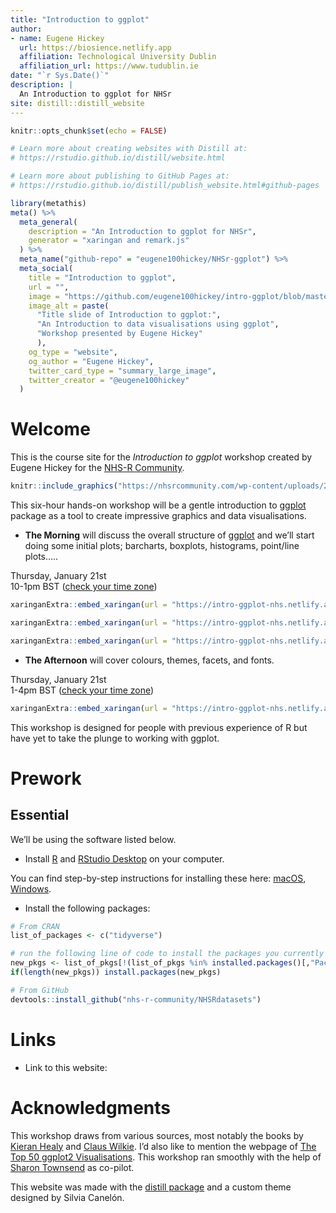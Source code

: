 ```yaml
---
title: "Introduction to ggplot"
author:
- name: Eugene Hickey
  url: https://biosience.netlify.app
  affiliation: Technological University Dublin
  affiliation_url: https://www.tudublin.ie
date: "`r Sys.Date()`"
description: |
  An Introduction to ggplot for NHSr
site: distill::distill_website
---
```


```r
knitr::opts_chunk$set(echo = FALSE)

# Learn more about creating websites with Distill at:
# https://rstudio.github.io/distill/website.html

# Learn more about publishing to GitHub Pages at:
# https://rstudio.github.io/distill/publish_website.html#github-pages

```

```r
library(metathis)
meta() %>%
  meta_general(
    description = "An Introduction to ggplot for NHSr",
    generator = "xaringan and remark.js"
  ) %>% 
  meta_name("github-repo" = "eugene100hickey/NHSr-ggplot") %>% 
  meta_social(
    title = "Introduction to ggplot",
    url = "",
    image = "https://github.com/eugene100hickey/intro-ggplot/blob/master/slides/img/front-page.png",
    image_alt = paste(
      "Title slide of Introduction to ggplot:",
      "An Introduction to data visualisations using ggplot",
      "Workshop presented by Eugene Hickey"
      ),
    og_type = "website",
    og_author = "Eugene Hickey",
    twitter_card_type = "summary_large_image",
    twitter_creator = "@eugene100hickey"
  )
```

# Welcome

This is the course site for the _Introduction to ggplot_ workshop created by Eugene Hickey for the [NHS-R Community](https://nhsrcommunity.com/about/).

<aside>
```r
knitr::include_graphics("https://nhsrcommunity.com/wp-content/uploads/2018/02/logo.png")
```
</aside>

This six-hour hands-on workshop will be a gentle introduction to  [ggplot](https://ggplot2.tidyverse.org/reference/ggplot.html) package as a tool to create impressive graphics and data visualisations.

- **The Morning** will discuss the overall structure of [ggplot](https://ggplot2.tidyverse.org/reference/ggplot.html) and we'll start doing some initial plots; barcharts, boxplots, histograms, point/line plots.....

<aside>
Thursday, January 21st<br/>10-1pm BST ([check your time zone](https://www.worldtimebuddy.com/?qm=1&lid=2964574,360630,524901&h=2964574&date=2021-1-21&sln=10-13&hf=1))
</aside>

```r
xaringanExtra::embed_xaringan(url = "https://intro-ggplot-nhs.netlify.app/slides/01-why-ggplot.html", ratio = "16:9")
```


```r
xaringanExtra::embed_xaringan(url = "https://intro-ggplot-nhs.netlify.app/slides/02-proportions.html", ratio = "16:9")
```


```r
xaringanExtra::embed_xaringan(url = "https://intro-ggplot-nhs.netlify.app/slides/03-distributions-relationships.html", ratio = "16:9")
```

- **The Afternoon** will cover colours, themes, facets, and fonts.

<aside>
Thursday, January 21st<br/>1-4pm BST ([check your time zone](https://www.worldtimebuddy.com/?qm=1&lid=2964574,360630,524901&h=2964574&date=2021-1-21&sln=13-16&hf=1))
</aside>

```r
xaringanExtra::embed_xaringan(url = "https://intro-ggplot-nhs.netlify.app/slides/04-colours.html", ratio = "16:9")
```

This workshop is designed for people with previous experience of R but have yet to take the plunge to working with ggplot.

# Prework

## Essential

We'll be using the software listed below.

- Install [R](https://cloud.r-project.org/) and [RStudio Desktop](https://rstudio.com/products/rstudio/download/) on your computer. 

You can find step-by-step instructions for installing these here: [macOS](https://www.youtube.com/watch?v=GM88tYlEy_g), [Windows](https://www.youtube.com/watch?v=JRKmZK5-6aE).


- Install the following packages:

```r
# From CRAN
list_of_packages <- c("tidyverse")

# run the following line of code to install the packages you currently do not have
new_pkgs <- list_of_pkgs[!(list_of_pkgs %in% installed.packages()[,"Package"])]
if(length(new_pkgs)) install.packages(new_pkgs)

# From GitHub
devtools::install_github("nhs-r-community/NHSRdatasets")
```

# Links

- Link to this website:

# Acknowledgments {.appendix}

This workshop draws from various sources, most notably the books by [Kieran Healy](https://socviz.co/) and [Claus Wilkie](https://clauswilke.com/dataviz/). I'd also like to mention the webpage of [The Top 50 ggplot2 Visualisations](http://r-statistics.co/Top50-Ggplot2-Visualizations-MasterList-R-Code.html). This workshop ran smoothly with the help of [Sharon Townsend](https://www.strategyunitwm.nhs.uk/author/sharon-townsend) as co-pilot.

This website was made with the [distill package](https://rstudio.github.io/distill/) and a custom theme designed by Silvia Canelón.
